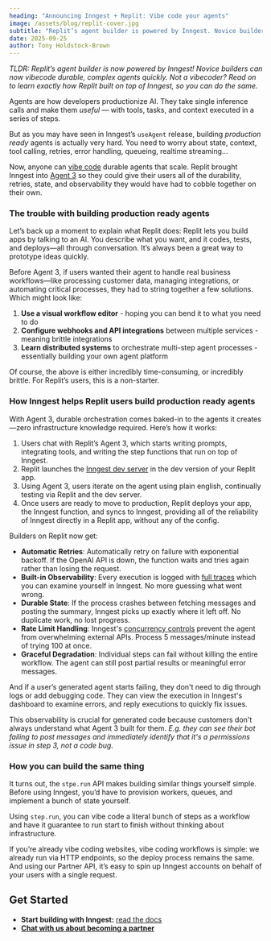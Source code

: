 ```yaml
---
heading: "Announcing Inngest + Replit: Vibe code your agents"
image: /assets/blog/replit-cover.jpg
subtitle: "Replit’s agent builder is powered by Inngest. Novice builders can now vibecode durable, complex agents quickly. Not a vibecoder? Read on to learn exactly how Replit built on top of Inngest, so you can do the same."
date: 2025-09-25
author: Tony Holdstock-Brown
---
```


*TLDR: Replit’s agent builder is now powered by Inngest! Novice builders can now vibecode durable, complex agents quickly. Not a vibecoder? Read on to learn exactly how Replit built on top of Inngest, so you can do the same.*

Agents are how developers productionize AI. They take single inference calls and make them *useful* — with tools, tasks, and context executed in a series of steps.

But as you may have seen in Inngest’s `useAgent` release, building *production ready* agents is actually very hard. You need to worry about state, context, tool calling, retries, error handling, queueing, realtime streaming…

Now, anyone can [vibe code](https://blog.replit.com/what-is-vibe-coding) durable agents that scale. Replit brought Inngest into [Agent 3](https://replit.com/agent3) so they could give their users all of the durability, retries, state, and observability they would have had to cobble together on their own.

### The trouble with building production ready agents

Let’s back up a moment to explain what Replit does: Replit lets you build apps by talking to an AI. You describe what you want, and it codes, tests, and deploys—all through conversation. It’s always been a great way to prototype ideas quickly.

Before Agent 3, if users wanted their agent to handle real business workflows—like processing customer data, managing integrations, or automating critical processes, they had to string together a few solutions. Which might look like:

1. **Use a visual workflow editor** - hoping you can bend it to what you need to do
2. **Configure webhooks and API integrations** between multiple services - meaning brittle integrations
3. **Learn distributed systems** to orchestrate multi-step agent processes - essentially building your own agent platform

Of course, the above is either incredibly time-consuming, or incredibly brittle.  For Replit’s users, this is a non-starter. 

### How Inngest helps Replit users build production ready agents

With Agent 3, durable orchestration comes baked-in to the agents it creates—zero infrastructure knowledge required. Here’s how it works:

1. Users chat with Replit’s Agent 3, which starts writing prompts, integrating tools, and writing the step functions that run on top of Inngest.
2. Replit launches the [Inngest dev server](/docs/dev-server?ref=blog-inngest-replit-vibe-code-ai-agents) in the dev version of your Replit app.
3. Using Agent 3, users iterate on the agent using plain english, continually testing via Replit and the dev server.
4. Once users are ready to move to production, Replit deploys your app, the Inngest function, and syncs to Inngest, providing all of the reliability of Inngest directly in a Replit app, without any of the config.

Builders on Replit now get:

- **Automatic Retries**: Automatically retry on failure with exponential backoff. If the OpenAI API is down, the function waits and tries again rather than losing the request.
- **Built-in Observability**: Every execution is logged with [full traces](/docs/platform/monitor/inspecting-function-runs?ref=blog-inngest-replit-vibe-code-ai-agents) which you can examine yourself in Inngest. No more guessing what went wrong.
- **Durable State**: If the process crashes between fetching messages and posting the summary, Inngest picks up exactly where it left off. No duplicate work, no lost progress.
- **Rate Limit Handling**: Inngest's [concurrency controls](/docs/guides/concurrency?ref=blog-inngest-replit-vibe-code-ai-agents) prevent the agent from overwhelming external APIs. Process 5 messages/minute instead of trying 100 at once.
- **Graceful Degradation**: Individual steps can fail without killing the entire workflow. The agent can still post partial results or meaningful error messages.

And if a user’s generated agent starts failing, they don't need to dig through logs or add debugging code. They can view the execution in Inngest's dashboard to examine errors, and reply executions to quickly fix issues.

This observability is crucial for generated code because customers don't always understand what Agent 3 built for them. *E.g. they can see their bot failing to post messages and immediately identify that it's a permissions issue in step 3, not a code bug.*

### **How you can build the same thing**

It turns out, the `stpe.run` API makes building similar things yourself simple.  Before using Inngest, you’d have to provision workers, queues, and implement a bunch of state yourself.

Using `step.run`, you can vibe code a literal bunch of steps as a workflow and have it guarantee to run start to finish without thinking about infrastructure.

If you’re already vibe coding websites, vibe coding workflows is simple:  we already run via HTTP endpoints, so the deploy process remains the same.  And using our Partner API, it’s easy to spin up Inngest accounts on behalf of your users with a single request.

## Get Started

- **Start building with Inngest:** [read the docs](https://agentkit.inngest.com/streaming/overview?ref=blog-replit)
- [**Chat with us about becoming a partner**](/contact?ref=blog-replit)
